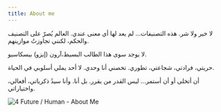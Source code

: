 ---
title: About me
---

لا خير ولا شر. هذه التصنيفات... لم يعد لها أي معنى عندي. العالم يُصرّ على التصنيف والحكم، لكنني تجاوزتُ موازينهم.

لا يوجد سوى هذا الطالب البسيط،آرون (إيزو) بيسكاسيو.

حريتي، فرادتي، شجاعتي، تطوري. تخصني أنا وحدي. لا أحد يملي أسلوبي في الحياة.

أن أتخلى أو أن أستمر... ليس القدر من يقرر. بل أنا. وأنا سيدُ ذكرياتي، أفعالي، واختياراتي.

![4 Future / Human - About Me](/images/future/4-Future-&-Human-About-Me.png)
